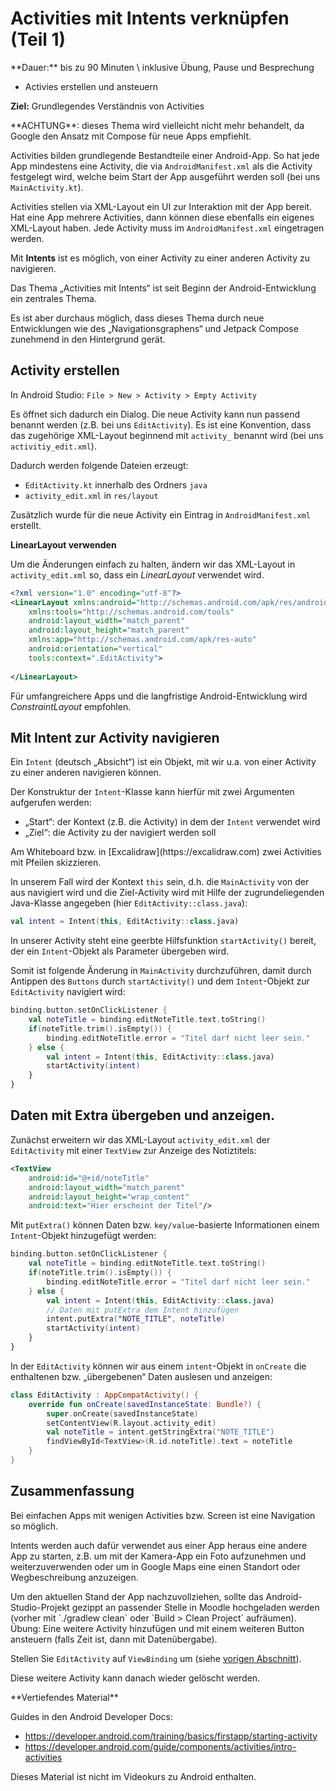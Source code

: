 
# Activities mit Intents verknüpfen (Teil 1)

<Callout>
  **Dauer:** bis zu 90 Minuten \
  inklusive Übung, Pause und Besprechung

  - Activies erstellen und ansteuern

  **Ziel:** Grundlegendes Verständnis von Activities
</Callout>

<Callout type="error">
**ACHTUNG**: dieses Thema wird vielleicht nicht mehr behandelt,
da Google den Ansatz mit Compose für neue Apps empfiehlt.
</Callout>

Activities bilden grundlegende Bestandteile 
einer Android-App. So hat jede App mindestens
eine Activity, die via `AndroidManifest.xml` als
die Activity festgelegt wird, welche beim 
Start der App ausgeführt werden soll 
(bei uns `MainActivity.kt`). 

Activities stellen via XML-Layout ein UI
zur Interaktion mit der App bereit. Hat eine
App mehrere Activities, dann können diese ebenfalls
ein eigenes XML-Layout haben. Jede Activity muss
im `AndroidManifest.xml` eingetragen werden.

Mit **Intents** ist es möglich, von einer
Activity zu einer anderen Activity zu navigieren.

<Callout type="warning">
Das Thema „Activities mit Intents“ ist seit
Beginn der Android-Entwicklung ein zentrales
Thema.

Es ist aber durchaus möglich, dass dieses Thema
durch neue Entwicklungen wie des „Navigationsgraphens“
und Jetpack Compose zunehmend in den Hintergrund
gerät.
</Callout>

## Activity erstellen

In Android Studio: 
`File > New > Activity > Empty Activity`

Es öffnet sich dadurch ein Dialog. Die neue 
Activity kann nun passend benannt werden
(z.B. bei uns `EditActivity`). Es ist eine
Konvention, dass das zugehörige XML-Layout
beginnend mit `activity_` benannt wird 
(bei uns `activitiy_edit.xml`).

Dadurch werden folgende Dateien erzeugt:

- `EditActivity.kt` innerhalb des Ordners `java`
- `activity_edit.xml` in `res/layout`

Zusätzlich wurde für die neue Activity ein 
Eintrag in `AndroidManifest.xml` erstellt.

**LinearLayout verwenden**

Um die Änderungen einfach zu halten, ändern
wir das XML-Layout in `activity_edit.xml` so,
dass ein _LinearLayout_ verwendet wird. 

```xml
<?xml version="1.0" encoding="utf-8"?>
<LinearLayout xmlns:android="http://schemas.android.com/apk/res/android"
    xmlns:tools="http://schemas.android.com/tools"
    android:layout_width="match_parent"
    android:layout_height="match_parent"
    xmlns:app="http://schemas.android.com/apk/res-auto"
    android:orientation="vertical"
    tools:context=".EditActivity">
    
</LinearLayout>
```

Für umfangreichere Apps und die langfristige
Android-Entwicklung wird _ConstraintLayout_
empfohlen.

## Mit Intent zur Activity navigieren

Ein `Intent` (deutsch „Absicht“) ist ein Objekt,
mit wir u.a. von einer Activity zu einer anderen
navigieren können.

Der Konstruktur der `Intent`-Klasse kann hierfür
mit zwei Argumenten aufgerufen werden:

- „Start“: der Kontext (z.B. die Activity) in dem der `Intent` verwendet wird 
- „Ziel“: die Activity zu der navigiert werden soll

<Callout type="warning">
Am Whiteboard bzw. in [Excalidraw](https://excalidraw.com)
zwei Activities mit Pfeilen skizzieren.
</Callout>

In unserem Fall wird der Kontext `this` sein, d.h. die
`MainActivity` von der aus navigiert wird und die Ziel-Activity
wird mit Hilfe der zugrundeliegenden Java-Klasse angegeben
(hier `EditActivity::class.java`):

```kotlin
val intent = Intent(this, EditActivity::class.java)
```

In unserer Activity steht eine geerbte Hilfsfunktion 
`startActivity()` bereit, der ein `Intent`-Objekt
als Parameter übergeben wird.

Somit ist folgende Änderung in `MainActivity` durchzuführen,
damit durch Antippen des `Buttons` durch `startActivity()`
und dem `Intent`-Objekt zur `EditActivity` navigiert wird:

```kotlin
binding.button.setOnClickListener {
    val noteTitle = binding.editNoteTitle.text.toString()
    if(noteTitle.trim().isEmpty()) {
        binding.editNoteTitle.error = "Titel darf nicht leer sein."
    } else {
        val intent = Intent(this, EditActivity::class.java)
        startActivity(intent)
    }
}
```

## Daten mit Extra übergeben und anzeigen.

Zunächst erweitern wir das XML-Layout `activity_edit.xml`
der `EditActivity` mit einer `TextView` zur Anzeige
des Notiztitels:

```xml
<TextView
    android:id="@+id/noteTitle"
    android:layout_width="match_parent"
    android:layout_height="wrap_content"
    android:text="Hier erscheint der Titel"/>
```

Mit `putExtra()` können Daten bzw. `key/value`-basierte
Informationen einem `Intent`-Objekt hinzugefügt werden:

```kotlin
binding.button.setOnClickListener {
    val noteTitle = binding.editNoteTitle.text.toString()
    if(noteTitle.trim().isEmpty()) {
        binding.editNoteTitle.error = "Titel darf nicht leer sein."
    } else {
        val intent = Intent(this, EditActivity::class.java)
        // Daten mit putExtra dem Intent hinzufügen
        intent.putExtra("NOTE_TITLE", noteTitle)
        startActivity(intent)
    }
}
```

In der `EditActivity` können wir aus einem `intent`-Objekt
in `onCreate` die enthaltenen bzw. „übergebenen“ Daten
auslesen und anzeigen:

```kotlin
class EditActivity : AppCompatActivity() {
    override fun onCreate(savedInstanceState: Bundle?) {
        super.onCreate(savedInstanceState)
        setContentView(R.layout.activity_edit)
        val noteTitle = intent.getStringExtra("NOTE_TITLE")
        findViewById<TextView>(R.id.noteTitle).text = noteTitle
    }
}
```

## Zusammenfassung

Bei einfachen Apps mit wenigen Activities bzw.
Screen ist eine Navigation so möglich. 

Intents werden auch dafür verwendet aus einer
App heraus eine andere App zu starten, z.B. um
mit der Kamera-App ein Foto aufzunehmen und
weiterzuverwenden oder um in Google Maps eine
einen Standort oder Wegbeschreibung anzuzeigen.

<Callout type="warning">
Um den aktuellen Stand der App nachzuvollziehen, sollte das 
Android-Studio-Projekt gezippt an passender Stelle in Moodle 
hochgeladen werden (vorher mit `./gradlew clean` oder
`Build > Clean Project` aufräumen).
</Callout>

<Callout type="warning" emoji="👨🏻‍💻">
Übung: Eine weitere Activity hinzufügen und mit 
einem weiteren Button ansteuern (falls Zeit ist,
dann mit Datenübergabe).

Stellen Sie `EditActivity` auf `ViewBinding` um
(siehe [vorigen Abschnitt](/mobile/02-android/view_binding)).

Diese weitere Activity kann danach wieder gelöscht werden.
</Callout>

<Callout type="warning">
**Vertiefendes Material**

Guides in den Android Developer Docs: 
- https://developer.android.com/training/basics/firstapp/starting-activity
- https://developer.android.com/guide/components/activities/intro-activities 

Dieses Material ist nicht im Videokurs 
zu Android enthalten.
</Callout>


